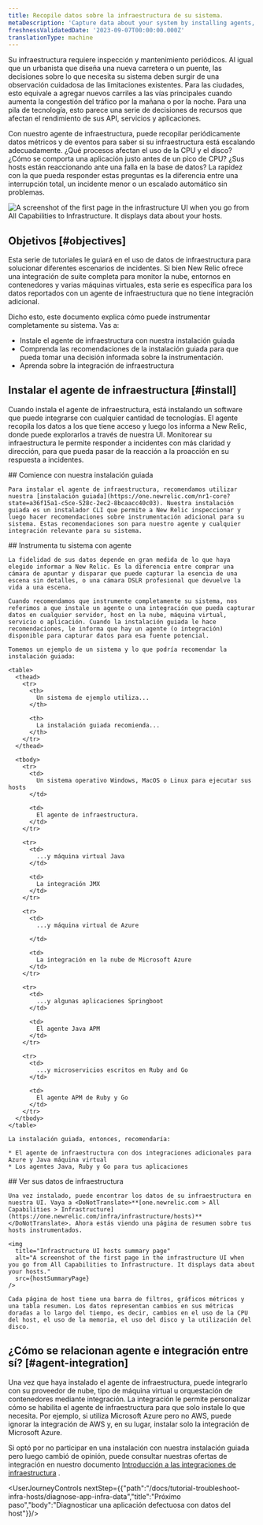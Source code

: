```yaml
---
title: Recopile datos sobre la infraestructura de su sistema.
metaDescription: 'Capture data about your system by installing agents, then view that data in New Relic.'
freshnessValidatedDate: '2023-09-07T00:00:00.000Z'
translationType: machine
---
```




Su infraestructura requiere inspección y mantenimiento periódicos. Al igual que un urbanista que diseña una nueva carretera o un puente, las decisiones sobre lo que necesita su sistema deben surgir de una observación cuidadosa de las limitaciones existentes. Para las ciudades, esto equivale a agregar nuevos carriles a las vías principales cuando aumenta la congestión del tráfico por la mañana o por la noche. Para una pila de tecnología, esto parece una serie de decisiones de recursos que afectan el rendimiento de sus API, servicios y aplicaciones.

Con nuestro agente de infraestructura, puede recopilar periódicamente datos métricos y de eventos para saber si su infraestructura está escalando adecuadamente. ¿Qué procesos afectan el uso de la CPU y el disco? ¿Cómo se comporta una aplicación justo antes de un pico de CPU? ¿Sus hosts están reaccionando ante una falla en la base de datos? La rapidez con la que pueda responder estas preguntas es la diferencia entre una interrupción total, un incidente menor o un escalado automático sin problemas.

<img
  title="Infrastructure UI hosts summary page"
  alt="A screenshot of the first page in the infrastructure UI when you go from All Capabilities to Infrastructure. It displays data about your hosts."
  src={introPage}
/>

## Objetivos [#objectives]

Esta serie de tutoriales le guiará en el uso de datos de infraestructura para solucionar diferentes escenarios de incidentes. Si bien New Relic ofrece una integración de suite completa para monitor la nube, entornos en contenedores y varias máquinas virtuales, esta serie es específica para los datos reportados con un agente de infraestructura que no tiene integración adicional.

Dicho esto, este documento explica cómo puede instrumentar completamente su sistema. Vas a:

* Instale el agente de infraestructura con nuestra instalación guiada
* Comprenda las recomendaciones de la instalación guiada para que pueda tomar una decisión informada sobre la instrumentación.
* Aprenda sobre la integración de infraestructura

## Instalar el agente de infraestructura [#install]

Cuando instala el agente de infraestructura, está instalando un software que puede integrarse con cualquier cantidad de tecnologías. El agente recopila los datos a los que tiene acceso y luego los informa a New Relic, donde puede explorarlos a través de nuestra UI. Monitorear su infraestructura le permite responder a incidentes con más claridad y dirección, para que pueda pasar de la reacción a la proacción en su respuesta a incidentes.

<Steps>
  <Step>
    ## Comience con nuestra instalación guiada

    Para instalar el agente de infraestructura, recomendamos utilizar nuestra [instalación guiada](https://one.newrelic.com/nr1-core?state=a36f15a1-c5ce-528c-2ec2-8bcaacc40c03). Nuestra instalación guiada es un instalador CLI que permite a New Relic inspeccionar y luego hacer recomendaciones sobre instrumentación adicional para su sistema. Estas recomendaciones son para nuestro agente y cualquier integración relevante para su sistema.
  </Step>

  <Step>
    ## Instrumenta tu sistema con agente

    La fidelidad de sus datos depende en gran medida de lo que haya elegido informar a New Relic. Es la diferencia entre comprar una cámara de apuntar y disparar que puede capturar la esencia de una escena sin detalles, o una cámara DSLR profesional que devuelve la vida a una escena.

    Cuando recomendamos que instrumente completamente su sistema, nos referimos a que instale un agente o una integración que pueda capturar datos en cualquier servidor, host en la nube, máquina virtual, servicio o aplicación. Cuando la instalación guiada le hace recomendaciones, le informa que hay un agente (o integración) disponible para capturar datos para esa fuente potencial.

    Tomemos un ejemplo de un sistema y lo que podría recomendar la instalación guiada:

    <table>
      <thead>
        <tr>
          <th>
            Un sistema de ejemplo utiliza...
          </th>

          <th>
            La instalación guiada recomienda...
          </th>
        </tr>
      </thead>

      <tbody>
        <tr>
          <td>
            Un sistema operativo Windows, MacOS o Linux para ejecutar sus hosts
          </td>

          <td>
            El agente de infraestructura.
          </td>
        </tr>

        <tr>
          <td>
            ...y máquina virtual Java
          </td>

          <td>
            La integración JMX
          </td>
        </tr>

        <tr>
          <td>
            ...y máquina virtual de Azure  

          </td>

          <td>
            La integración en la nube de Microsoft Azure
          </td>
        </tr>

        <tr>
          <td>
            ...y algunas aplicaciones Springboot
          </td>

          <td>
            El agente Java APM
          </td>
        </tr>

        <tr>
          <td>
            ...y microservicios escritos en Ruby and Go
          </td>

          <td>
            El agente APM de Ruby y Go
          </td>
        </tr>
      </tbody>
    </table>

    La instalación guiada, entonces, recomendaría:

    * El agente de infraestructura con dos integraciones adicionales para Azure y Java máquina virtual
    * Los agentes Java, Ruby y Go para tus aplicaciones
  </Step>

  <Step>
    ## Ver sus datos de infraestructura

    Una vez instalado, puede encontrar los datos de su infraestructura en nuestra UI. Vaya a <DoNotTranslate>**[one.newrelic.com > All Capabilities > Infrastructure](https://one.newrelic.com/infra/infrastructure/hosts)**</DoNotTranslate>. Ahora estás viendo una página de resumen sobre tus hosts instrumentados.

    <img
      title="Infrastructure UI hosts summary page"
      alt="A screenshot of the first page in the infrastructure UI when you go from All Capabilities to Infrastructure. It displays data about your hosts."
      src={hostSummaryPage}
    />

    Cada página de host tiene una barra de filtros, gráficos métricos y una tabla resumen. Los datos representan cambios en sus métricas doradas a lo largo del tiempo, es decir, cambios en el uso de la CPU del host, el uso de la memoria, el uso del disco y la utilización del disco.
  </Step>
</Steps>

## ¿Cómo se relacionan agente e integración entre sí? [#agent-integration]

Una vez que haya instalado el agente de infraestructura, puede integrarlo con su proveedor de nube, tipo de máquina virtual u orquestación de contenedores mediante integración. La integración le permite personalizar cómo se habilita el agente de infraestructura para que solo instale lo que necesita. Por ejemplo, si utiliza Microsoft Azure pero no AWS, puede ignorar la integración de AWS y, en su lugar, instalar solo la integración de Microsoft Azure.

Si optó por no participar en una instalación con nuestra instalación guiada pero luego cambió de opinión, puede consultar nuestras ofertas de integración en nuestro documento [Introducción a las integraciones de infraestructura](/docs/infrastructure/infrastructure-integrations/get-started/introduction-infrastructure-integrations) .

<UserJourneyControls nextStep={{"path":"/docs/tutorial-troubleshoot-infra-hosts/diagnose-app-infra-data","title":"Próximo paso","body":"Diagnosticar una aplicación defectuosa con datos del host"}}/>